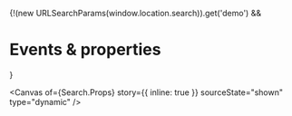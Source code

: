 
<Meta of={Search} name="Events & properties" />

{!(new URLSearchParams(window.location.search)).get('demo') && <h1>Events & properties</h1>}

<Canvas
  of={Search.Props}
  story={{ inline: true }}
  sourceState="shown"
  type="dynamic"
/>

<Controls of={Search.Props} sort="requiredFirst" />
